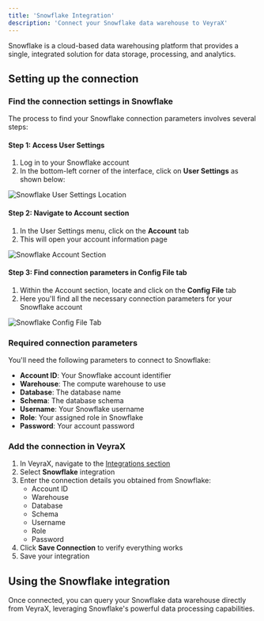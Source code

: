 ```yaml
---
title: 'Snowflake Integration'
description: 'Connect your Snowflake data warehouse to VeyraX'
---
```


Snowflake is a cloud-based data warehousing platform that provides a single, integrated solution for data storage, processing, and analytics.

## Setting up the connection

### Find the connection settings in Snowflake

The process to find your Snowflake connection parameters involves several steps:

#### Step 1: Access User Settings

1. Log in to your Snowflake account
2. In the bottom-left corner of the interface, click on **User Settings** as shown below:

![Snowflake User Settings Location](/images/snowflake/snowflake_2.png)

#### Step 2: Navigate to Account section

1. In the User Settings menu, click on the **Account** tab
2. This will open your account information page

![Snowflake Account Section](/images/snowflake/snowflake_1.png)

#### Step 3: Find connection parameters in Config File tab

1. Within the Account section, locate and click on the **Config File** tab
2. Here you'll find all the necessary connection parameters for your Snowflake account

![Snowflake Config File Tab](/images/snowflake/snowflake_3.png)

### Required connection parameters

You'll need the following parameters to connect to Snowflake:
- **Account ID**: Your Snowflake account identifier
- **Warehouse**: The compute warehouse to use
- **Database**: The database name
- **Schema**: The database schema
- **Username**: Your Snowflake username
- **Role**: Your assigned role in Snowflake
- **Password**: Your account password

### Add the connection in VeyraX

1. In VeyraX, navigate to the [Integrations section](https://www.veyrax.com/integrations)
2. Select **Snowflake** integration
3. Enter the connection details you obtained from Snowflake:
   - Account ID
   - Warehouse
   - Database
   - Schema
   - Username
   - Role
   - Password
4. Click **Save Connection** to verify everything works
5. Save your integration

## Using the Snowflake integration

Once connected, you can query your Snowflake data warehouse directly from VeyraX, leveraging Snowflake's powerful data processing capabilities.